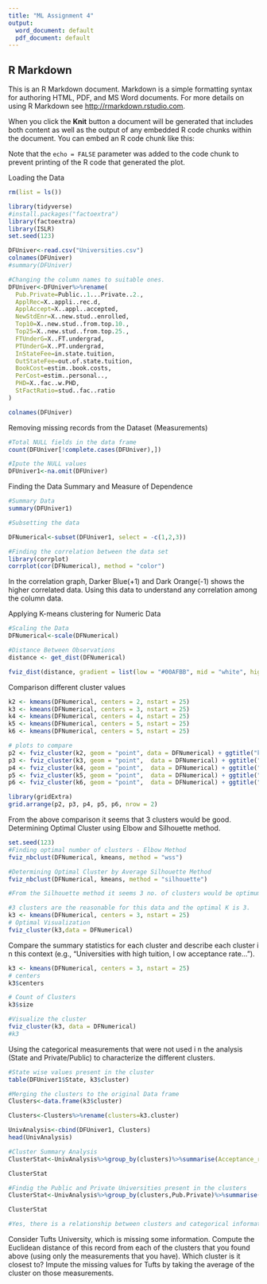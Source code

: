 ---
title: "ML Assignment 4"
output:
  word_document: default
  pdf_document: default
---
## R Markdown

This is an R Markdown document. Markdown is a simple formatting syntax for authoring HTML, PDF, and MS Word documents. For more details on using R Markdown see <http://rmarkdown.rstudio.com>.

When you click the **Knit** button a document will be generated that includes both content as well as the output of any embedded R code chunks within the document. You can embed an R code chunk like this:

Note that the `echo = FALSE` parameter was added to the code chunk to prevent printing of the R code that generated the plot.

Loading the Data
```{r}
rm(list = ls())

library(tidyverse)
#install.packages("factoextra")
library(factoextra)
library(ISLR)
set.seed(123)

DFUniver<-read.csv("Universities.csv")
colnames(DFUniver)
#summary(DFUniver)

#Changing the column names to suitable ones.
DFUniver<-DFUniver%>%rename(
  Pub.Private=Public..1...Private..2.,
  ApplRec=X..appli..rec.d,
  ApplAccept=X..appl..accepted,
  NewStdEnr=X..new.stud..enrolled,
  Top10=X..new.stud..from.top.10.,
  Top25=X..new.stud..from.top.25.,
  FTUnderG=X..FT.undergrad,
  PTUnderG=X..PT.undergrad,
  InStateFee=in.state.tuition,
  OutStateFee=out.of.state.tuition,
  BookCost=estim..book.costs,
  PerCost=estim..personal..,
  PHD=X..fac..w.PHD,
  StFactRatio=stud..fac..ratio
)

colnames(DFUniver)


```
Removing missing records from the Dataset (Measurements)
```{r}
#Total NULL fields in the data frame 
count(DFUniver[!complete.cases(DFUniver),])

#Ipute the NULL values
DFUniver1<-na.omit(DFUniver) 

```

Finding the Data Summary and Measure of Dependence
```{r}
#Summary Data
summary(DFUniver1)

#Subsetting the data 

DFNumerical<-subset(DFUniver1, select = -c(1,2,3)) 

#Finding the correlation between the data set
library(corrplot)
corrplot(cor(DFNumerical), method = "color")

```
In the correlation graph, Darker Blue(+1) and Dark Orange(-1) shows the higher correlated data. Using this data to understand any correlation among the column data.

Applying K-means clustering for Numeric Data
```{r}
#Scaling the Data
DFNumerical<-scale(DFNumerical)

#Distance Between Observations
distance <- get_dist(DFNumerical)

fviz_dist(distance, gradient = list(low = "#00AFBB", mid = "white", high = "#FC4E07"))

```

Comparison different cluster values

```{r}

k2 <- kmeans(DFNumerical, centers = 2, nstart = 25)
k3 <- kmeans(DFNumerical, centers = 3, nstart = 25)
k4 <- kmeans(DFNumerical, centers = 4, nstart = 25)
k5 <- kmeans(DFNumerical, centers = 5, nstart = 25)
k6 <- kmeans(DFNumerical, centers = 5, nstart = 25)

# plots to compare
p2 <- fviz_cluster(k2, geom = "point", data = DFNumerical) + ggtitle("k = 2")
p3 <- fviz_cluster(k3, geom = "point",  data = DFNumerical) + ggtitle("k = 3")
p4 <- fviz_cluster(k4, geom = "point",  data = DFNumerical) + ggtitle("k = 4")
p5 <- fviz_cluster(k5, geom = "point",  data = DFNumerical) + ggtitle("k = 5")
p6 <- fviz_cluster(k6, geom = "point",  data = DFNumerical) + ggtitle("k = 6")

library(gridExtra)
grid.arrange(p2, p3, p4, p5, p6, nrow = 2)
```
From the above comparison it seems that 3 clusters would be good. Determining Optimal Cluster using Elbow and Silhouette method. 

```{r}
set.seed(123)
#Finding optimal number of clusters - Elbow Method
fviz_nbclust(DFNumerical, kmeans, method = "wss")

#Determining Optimal Cluster by Average Silhouette Method
fviz_nbclust(DFNumerical, kmeans, method = "silhouette")

#From the Silhouette method it seems 3 no. of clusters would be optimum. From previous cluster plotting we have seen that optimal cluster size would be 3. 

#3 clusters are the reasonable for this data and the optimal K is 3.
k3 <- kmeans(DFNumerical, centers = 3, nstart = 25)
# Optimal Visualization
fviz_cluster(k3,data = DFNumerical) 
```
Compare the summary statistics for each cluster and describe each cluster i n this context
(e.g., “Universities with high tuition, l ow acceptance rate...”).

```{r}

k3 <- kmeans(DFNumerical, centers = 3, nstart = 25)
# centers
k3$centers 

# Count of Clusters
k3$size 

#Visualize the cluster
fviz_cluster(k3, data = DFNumerical)
#k3

```

Using the categorical measurements that were not used i n the analysis (State and
Private/Public) to characterize the different clusters.

```{r}
#State wise values present in the cluster
table(DFUniver1$State, k3$cluster)

#Merging the clusters to the original Data frame
Clusters<-data.frame(k3$cluster)

Clusters<-Clusters%>%rename(clusters=k3.cluster)

UnivAnalysis<-cbind(DFUniver1, Clusters)
head(UnivAnalysis)

#Cluster Summary Analysis
ClusterStat<-UnivAnalysis%>%group_by(clusters)%>%summarise(Acceptance_rate=sum(ApplAccept)/sum(ApplRec), AvgOutStateTution=mean(OutStateFee),AvgInStateTution=mean(InStateFee), AvgGradRate=mean(Graduation.rate))

ClusterStat

#Findig the Public and Private Universities present in the clusters
ClusterStat<-UnivAnalysis%>%group_by(clusters,Pub.Private)%>%summarise(Univ_Count=n())

ClusterStat

#Yes, there is a relationship between clusters and categorical information. 

```
Consider Tufts University, which is missing some information. Compute the Euclidean
distance of this record from each of the clusters that you found above (using only the
measurements that you have). Which cluster is it closest to? Impute the missing values for
Tufts by taking the average of the cluster on those measurements.




